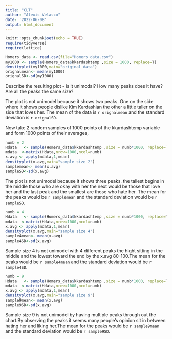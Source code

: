 ```yaml
---
title: "CLT"
author: "Alexis Velasco"
date: '2022-06-08'
output: html_document
---
```


```r
knitr::opts_chunk$set(echo = TRUE)
require(tidyverse)
require(lattice)
```

```r
Homers_data <- read.csv(file="Homers_data.csv")
my1000 <- sample(Homers_data$kkardashtemp ,size = 1000, replace=T)
densityplot(my1000,main="original data")
orignalmean<- mean(my1000)
orignalSD<-sd(my1000) 
```

Describe the resulting plot -  is it unimodal?  How many peaks does it have?  Are all the peaks the same size? 

The plot is not unimodel because it shows two peaks. One on the side where it shows people dislike Kim Kardashian
the other a little taller on the side that loves her. The mean of the data is `r orignalmean` and the standard deviation is `r orignalSD`. 


Now take 2 random samples of 1000 points of the kkardashtemp variable and form 1000 points of their averages,
 
```r
numb = 2
Hdata   <- sample(Homers_data$kkardashtemp ,size = numb*1000, replace=T)
mdata  <-matrix(Hdata,nrow=1000,ncol=numb)
x.avg <- apply(mdata,1,mean)
densityplot(x.avg,main="sample size 2")
samplemean<- mean(x.avg)
sampleSD<-sd(x.avg)
```

The plot is not unimodel because it shows three peaks. the tallest begins in the middle those who are okay with her the next would be those that love her and the last peak and the smallest are those who hate her. The mean for the peaks would be `r samplemean` and the standard deviation would be `r sampleSD`.
 
 ```r
numb = 4
Hdata   <- sample(Homers_data$kkardashtemp ,size = numb*1000, replace=T)
mdata  <-matrix(Hdata,nrow=1000,ncol=numb)
x.avg <- apply(mdata,1,mean)
densityplot(x.avg,main="sample size 4")
sample4mean<- mean(x.avg)
sample4SD<-sd(x.avg)
```
 Sample size 4 is not unimodel with 4 different peaks the hight sitting in the middle and the lowest toward the end by the x.avg 80-100.The mean for the peaks would be `r sample4mean` and the standard deviation would be `r sample4SD`. 

```r
numb = 9
Hdata   <- sample(Homers_data$kkardashtemp ,size = numb*1000, replace=T)
mdata  <-matrix(Hdata,nrow=1000,ncol=numb)
x.avg <- apply(mdata,1,mean)
densityplot(x.avg,main="sample size 9")
sample9mean<- mean(x.avg)
sample9SD<-sd(x.avg)
```

Sample size 9 is not unimodel by having multiple peaks through out the chart.By observing the peaks it seems many people's opinion sit in between hating her and liking her.The mean for the peaks would be `r sample9mean` and the standard deviation would be `r sample9SD`. 

